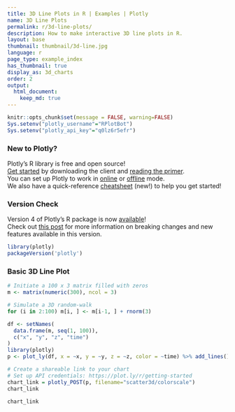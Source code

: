 ```yaml
---
title: 3D Line Plots in R | Examples | Plotly
name: 3D Line Plots
permalink: r/3d-line-plots/
description: How to make interactive 3D line plots in R.
layout: base
thumbnail: thumbnail/3d-line.jpg
language: r
page_type: example_index
has_thumbnail: true
display_as: 3d_charts
order: 2
output:
  html_document:
    keep_md: true
---
```

```r
knitr::opts_chunk$set(message = FALSE, warning=FALSE)
Sys.setenv("plotly_username"="RPlotBot")
Sys.setenv("plotly_api_key"="q0lz6r5efr")
```

### New to Plotly?

Plotly's R library is free and open source!<br>
[Get started](https://plot.ly/r/getting-started/) by downloading the client and [reading the primer](https://plot.ly/r/getting-started/).<br>
You can set up Plotly to work in [online](https://plot.ly/r/getting-started/#hosting-graphs-in-your-online-plotly-account) or [offline](https://plot.ly/r/offline/) mode.<br>
We also have a quick-reference [cheatsheet](https://images.plot.ly/plotly-documentation/images/r_cheat_sheet.pdf) (new!) to help you get started!

### Version Check

Version 4 of Plotly's R package is now [available](https://plot.ly/r/getting-started/#installation)!<br>
Check out [this post](http://moderndata.plot.ly/upgrading-to-plotly-4-0-and-above/) for more information on breaking changes and new features available in this version.
```r
library(plotly)
packageVersion('plotly')
```

### Basic 3D Line Plot

```r
# Initiate a 100 x 3 matrix filled with zeros
m <- matrix(numeric(300), ncol = 3)

# Simulate a 3D random-walk
for (i in 2:100) m[i, ] <- m[i-1, ] + rnorm(3)

df <- setNames(
  data.frame(m, seq(1, 100)),
  c("x", "y", "z", "time")
)
library(plotly)
p <- plot_ly(df, x = ~x, y = ~y, z = ~z, color = ~time) %>% add_lines()

# Create a shareable link to your chart
# Set up API credentials: https://plot.ly/r/getting-started
chart_link = plotly_POST(p, filename="scatter3d/colorscale")
chart_link
```

```r
chart_link
```
